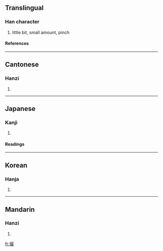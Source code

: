 ==Translingual==
===Han character===
{{Han char|rn=64|rad=手|as=12|sn=15|four=5604<sub>7</sub>|canj=手日尸水 (QASE)}}
# little bit, small amount, pinch
====References====
{{Han ref|kx=0456.180|dkj=12748|dj=0805.120|hdz=31957.020|uh=64AE|ud=25774|bh=BCBC|bd=48316}}

----
==Cantonese==
===Hanzi===
{{yue-hanzi|jyut=|y=chyut3}}
# {{defn|Cantonese}}

----
==Japanese==
===Kanji===
{{ja-kanji|grade=c|rs=手12}}
# {{defn|Japanese}} 
====Readings====
{{ja-readings|on=[[さつ]] (satsu), [[さい]] (sai)|kun=[[とる]] (toru), [[つまむ]] (tsumamu), [[つまみ]] (tsumami)}}

----
==Korean==
===Hanja===
{{ko-hanja|hangeul=촬|eumhun=|rv=chwal|mr=ch'wal|y=chwal}}
# {{defn|Korean}}

----
==Mandarin==
===Hanzi===
{{cmn-hanzi|pin=[[cuō]] (cuo1), [[zuǒ]] (zuo3)|wg=ts'o<sup>1</sup>, tso<sup>3</sup>}}
# {{defn|Mandarin}}

[[fr:撮]]